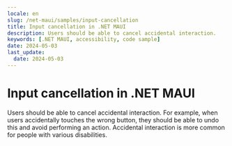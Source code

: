 ```yaml
---
locale: en
slug: /net-maui/samples/input-cancellation
title: Input cancellation in .NET MAUI
description: Users should be able to cancel accidental interaction.
keywords: [.NET MAUI, accessibility, code sample]
date: 2024-05-03
last_update:
  date: 2024-05-03
---
```


# Input cancellation in .NET MAUI

Users should be able to cancel accidental interaction. For example, when users accidentally touches the wrong button, they should be able to undo this and avoid performing an action. Accidental interaction is more common for people with various disabilities.

<CodeSample id="input-cancellation" locale="en" platform="net-maui"/>
